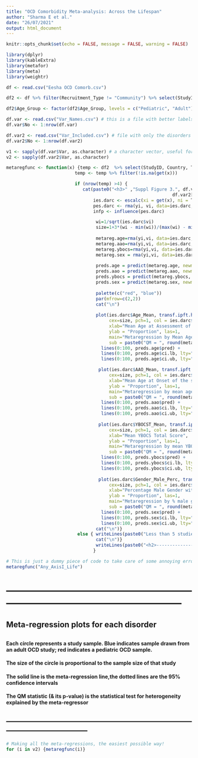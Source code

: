 ```yaml
---
title: "OCD Comorbidity Meta-analysis: Across the Lifespan"
author: "Sharma E et al."
date: "26/07/2021"
output: html_document
---
```


```r
knitr::opts_chunk$set(echo = FALSE, message = FALSE, warning = FALSE)
```

```r
library(dplyr)
library(kableExtra)
library(metafor)
library(meta)
library(weightr)
```


```r

df <- read.csv("Eesha OCD Comorb.csv")

df2 <- df %>% filter(Recruitment_Type != "Community") %>% select(StudyID, Country, Design, Total_N, Age_Mean, Age_Group, AAO_Mean, YBOCST_Mean, Instrument, Gender_Male_Perc, 29:218)  # Select only the important columns

df2$Age_Group <- factor(df2$Age_Group, levels = c("Pediatric", "Adult"))

df.var <- read.csv("Var_Names.csv") # this is a file with better labels for each disorder
df.var$No <- 1:nrow(df.var)

df.var2 <- read.csv("Var_Included.csv") # file with only the disorders we're analyzing
df.var2$No <- 1:nrow(df.var2)

v1 <- sapply(df.var$Var, as.character) # a character vector, useful for running for running the analysis in loops
v2 <- sapply(df.var2$Var, as.character)

```


```r

metaregfunc <- function(x) {temp <- df2  %>% select(StudyID, Country, Total_N, Age_Mean, AAO_Mean, YBOCST_Mean, Age_Group, Gender_Male_Perc, x)
                          temp <- temp %>% filter(!is.na(get(x)))

                          if (nrow(temp) >4) {
                             cat(paste0("<h3>" ,"Suppl Figure 3.", df.var2[df.var2$Var == x, "No"]," Meta-regression plots for ",
                                                               df.var2[df.var2$Var == x, "Proper_Name"], "</h3>"))
                                 ies.darc <- escalc(xi = get(x), ni = Total_N, measure = "PFT", data=temp)
                                 pes.darc <- rma(yi, vi, data=ies.darc, method="DL", weighted=TRUE)
                                 infp <- influence(pes.darc)

                                  wi=1/sqrt(ies.darc$vi)
                                  size=1+3*(wi - min(wi))/(max(wi) - min(wi))
                                  
                                  metareg.age=rma(yi,vi, data=ies.darc, mods = ~Age_Mean, method="REML")
                                  metareg.aao=rma(yi,vi, data=ies.darc, mods = ~AAO_Mean, method="REML")
                                  metareg.ybocs=rma(yi,vi, data=ies.darc, mods = ~YBOCST_Mean, method="REML")
                                  metareg.sex = rma(yi,vi, data=ies.darc, mods = ~Gender_Male_Perc, method="REML")
                                  
                                  preds.age = predict(metareg.age, newmods = c(0:100), transf = transf.ipft.hm, targs=list(ni=temp$Total_N))
                                  preds.aao = predict(metareg.aao, newmods = c(0:100), transf = transf.ipft.hm, targs=list(ni=temp$Total_N))
                                  preds.ybocs = predict(metareg.ybocs, newmods = c(0:100), transf = transf.ipft.hm, targs=list(ni=temp$Total_N))
                                  preds.sex = predict(metareg.sex, newmods = c(0:100), transf = transf.ipft.hm, targs=list(ni=temp$Total_N))
                                  
                                  palette(c("red", "blue"))
                                  par(mfrow=c(2,2))
                                  cat("\n")
                                  
                                  plot(ies.darc$Age_Mean, transf.ipft.hm(ies.darc$yi, targs = list(ni=temp$Total_N)), 
                                       cex=size, pch=1, col = ies.darc$Age_Group,
                                       xlab="Mean Age at Assessment of the sample", 
                                       ylab = "Proportion", las=1, 
                                       main="Metaregression by Mean Age at Assessment of the sample",
                                       sub = paste0("QM = ", round(metareg.age$QM, 3) , "   p-value = ", round(metareg.age$QMp, 3))) + 
                                    lines(0:100, preds.age$pred) + 
                                    lines(0:100, preds.age$ci.lb, lty="dashed") + 
                                    lines(0:100, preds.age$ci.ub, lty="dashed")

                                   plot(ies.darc$AAO_Mean, transf.ipft.hm(ies.darc$yi, targs = list(ni=temp$Total_N)), 
                                       cex=size, pch=1, col = ies.darc$Age_Group,
                                       xlab="Mean Age at Onset of the sample", 
                                       ylab = "Proportion", las=1, 
                                       main="Metaregression by mean age at onset of OCD",
                                       sub = paste0("QM = ", round(metareg.aao$QM, 3) , "   p-value = ", round(metareg.aao$QMp, 3))) + 
                                    lines(0:100, preds.aao$pred) + 
                                    lines(0:100, preds.aao$ci.lb, lty="dashed") + 
                                    lines(0:100, preds.aao$ci.ub, lty="dashed")
                                  
                                   plot(ies.darc$YBOCST_Mean, transf.ipft.hm(ies.darc$yi, targs = list(ni=temp$Total_N)), 
                                       cex=size, pch=1, col = ies.darc$Age_Group,
                                       xlab="Mean YBOCS Total Score", 
                                       ylab = "Proportion", las=1, 
                                       main="Metaregression by mean YBOCS total score",
                                       sub = paste0("QM = ", round(metareg.ybocs$QM, 3) , "   p-value = ", round(metareg.ybocs$QMp, 3))) + 
                                    lines(0:100, preds.ybocs$pred) + 
                                    lines(0:100, preds.ybocs$ci.lb, lty="dashed") + 
                                    lines(0:100, preds.ybocs$ci.ub, lty="dashed")
                                  
                                   plot(ies.darc$Gender_Male_Perc, transf.ipft.hm(ies.darc$yi, targs = list(ni=temp$Total_N)), 
                                       cex=size, pch=1, col = ies.darc$Age_Group,
                                       xlab="Percentage Male Gender within sample", 
                                       ylab = "Proportion", las=1, 
                                       main="Metaregression by % male gender within sample",
                                       sub = paste0("QM = ", round(metareg.sex$QM, 3) , "   p-value = ", round(metareg.sex$QMp, 3))) + 
                                    lines(0:100, preds.sex$pred) + 
                                    lines(0:100, preds.sex$ci.lb, lty="dashed") + 
                                    lines(0:100, preds.sex$ci.ub, lty="dashed")
                                  cat("\n")}
                           else { writeLines(paste0("Less than 5 studies here, so no meta-regressions!", "\n"))
                                  cat("\n")}    
                                  writeLines(paste0("<h2>--------------------------------------------------------------------------------------</h2>", "\n"))
                                 }
```


``` r
# This is just a dummy piece of code to take care of some annoying error messages!
metaregfunc("Any_AxisI_Life")

```

# ---------------------------------------------------------------------------------------------------------

## Meta-regression plots for each disorder

## \n \n

#### Each circle represents a study sample. Blue indicates sample drawn from an adult OCD study; red indicates a pediatric OCD sample. \n
#### The size of the circle is proportional to the sample size of that study \n
#### The solid line is the meta-regression line,the dotted lines are the 95% confidence intervals \n
#### The QM statistic (& its p-value) is the statistical test for heterogeneity explained by the meta-regressor \n

## --------------------------------------------------------------------------------------------------------


``` r
# Making all the meta-regressions, the easiest possible way!
for (i in v2) {metaregfunc(i)}
```
